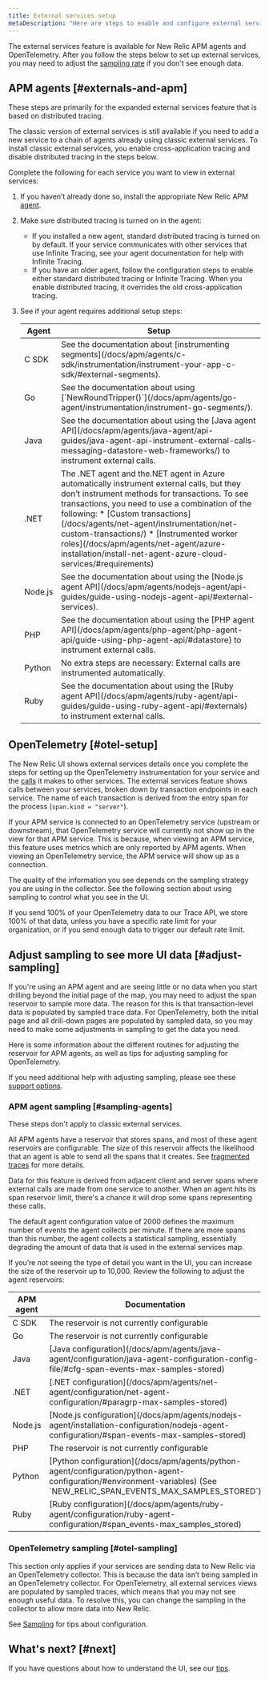 ```yaml
---
title: External services setup
metaDescription: "Here are steps to enable and configure external services"
---
```

The external services feature is available for New Relic APM agents and OpenTelemetry. After you follow the steps below to set up external services, you may need to adjust the [sampling rate](#adjust-sampling) if you don't see enough data.

## APM agents [#externals-and-apm]

These steps are primarily for the expanded external services feature that is based on distributed tracing. 

<Callout variant="tip">
The classic version of external services is still available if you need to add a new service to a chain of agents already using classic external services. To install classic external services, you enable cross-application tracing and disable distributed tracing in the steps below.
</Callout>

Complete the following for each service you want to view in external services:

1. If you haven’t already done so, install the appropriate New Relic APM [agent](/docs/distributed-tracing/enable-configure/quick-start).
2. Make sure distributed tracing is turned on in the agent: 
    * If you installed a new agent, standard distributed tracing is turned on by default. If your service communicates with other services that use Infinite Tracing, see your agent documentation for help with Infinite Tracing.
    * If you have an older agent, follow the configuration steps to enable either standard distributed tracing or Infinite Tracing. When you enable distributed tracing, it overrides the old cross-application tracing.
3. See if your agent requires additional setup steps:


    <table>
      <thead>
        <tr>
          <th style={{ width: "200px" }}>
            Agent
          </th>
          <th>
            Setup
          </th>
        </tr>
      </thead>
      <tbody>
      <tr>
        <td>
          C SDK
        </td>
        <td>
          See the documentation about [instrumenting segments](/docs/apm/agents/c-sdk/instrumentation/instrument-your-app-c-sdk/#external-segments).
        </td>
      </tr>
      <tr>
        <td>
          Go
        </td>
        <td>
          See the documentation about using [`NewRoundTripper()`](/docs/apm/agents/go-agent/instrumentation/instrument-go-segments/).
        </td>
      </tr>
      <tr>
        <td>
          Java
        </td>
        <td>
          See the documentation about using the [Java agent API](/docs/apm/agents/java-agent/api-guides/java-agent-api-instrument-external-calls-messaging-datastore-web-frameworks/) to instrument external calls. 
        </td>
      </tr>
      <tr>
        <td>
          .NET
        </td>
        <td>
          The .NET agent and the.NET agent in Azure automatically instrument external calls, but they don’t instrument methods for transactions. To see transactions, you need to use a combination of the following:
            * [Custom transactions](/docs/agents/net-agent/instrumentation/net-custom-transactions/)
            * [Instrumented worker roles](/docs/apm/agents/net-agent/azure-installation/install-net-agent-azure-cloud-services/#requirements)
        </td>
      </tr>
      <tr>
        <td>
          Node.js
        </td>
        <td>
          See the documentation about using the [Node.js agent API](/docs/apm/agents/nodejs-agent/api-guides/guide-using-nodejs-agent-api/#external-services).
        </td>
      </tr>
      <tr>
        <td>
          PHP
        </td>
        <td>
          See the documentation about using the [PHP agent API](/docs/apm/agents/php-agent/php-agent-api/guide-using-php-agent-api/#datastore) to instrument external calls.
        </td>
      </tr>
      <tr>
        <td>
          Python
        </td>
        <td>
          No extra steps are necessary: External calls are instrumented automatically.
        </td>
      </tr>
      <tr>
        <td>
          Ruby
        </td>
        <td>
          See the documentation about using the [Ruby agent API](/docs/apm/agents/ruby-agent/api-guides/guide-using-ruby-agent-api/#externals) to instrument external calls.
        </td>
      </tr>
      </tbody>
    </table>

## OpenTelemetry [#otel-setup]

The New Relic UI shows external services details once you complete the steps for setting up the OpenTelemetry instrumentation for your service and the [calls](https://opentelemetry.io/docs/java/manual_instrumentation/#span-attributes) it makes to other services. The external services feature shows calls between your services, broken down by transaction endpoints in each service. The name of each transaction is derived from the entry span for the process (`span.kind = "server"`).  

If your APM service is connected to an OpenTelemetry service (upstream or downstream), that OpenTelemetry service will currently not show up in the view for that APM service. This is because, when viewing an APM service, this feature uses metrics which are only reported by APM agents. When viewing an OpenTelemetry service, the APM service will show up as a connection.

The quality of the information you see depends on the sampling strategy you are using in the collector. See the following section about using sampling to control what you see in the UI.

<Callout variant="tip">
If you send 100% of your OpenTelemetry data to our Trace API, we store 100% of that data, unless you have a specific rate limit for your organization, or if you send enough data to trigger our default rate limit.
</Callout>

## Adjust sampling to see more UI data [#adjust-sampling]

If you're using an APM agent and are seeing little or no data when you start drilling beyond the initial page of the map, you may need to adjust the span reservoir to sample more data. The reason for this is that transaction-level data is populated by sampled trace data. For OpenTelemetry, both the initial page and all drill-down pages are populated by sampled data, so you may need to make some adjustments in sampling to get the data you need.

Here is some information about the different routines for adjusting the reservoir for APM agents, as well as tips for adjusting sampling for OpenTelemetry.

If you need additional help with adjusting sampling, please see these [support options](https://docs.newrelic.com/docs/licenses/license-information/general-usage-licenses/global-technical-support-offerings/).

### APM agent sampling [#sampling-agents]

<Callout variant="tip">
These steps don't apply to classic external services.
</Callout>

All APM agents have a reservoir that stores spans, and most of these agent reservoirs are configurable. The size of this reservoir affects the likelihood that an agent is able to send all the spans that it creates. See [fragmented traces](/docs/distributed-tracing/ui-data/understand-use-distributed-tracing-ui/#fragmented-traces) for more details. 


Data for this feature is derived from adjacent client and server spans where external calls are made from one service to another. When an agent hits its span reservoir limit, there's a chance it will drop some spans representing these calls.

The default agent configuration value of 2000 defines the maximum number of events the agent collects per minute. If there are more spans than this number, the agent collects a statistical sampling, essentially degrading the amount of data that is used in the external services map.

If you’re not seeing the type of detail you want in the UI, you can increase the size of the reservoir up to 10,000. Review the following to adjust the agent reservoirs:


<table>
  <thead>
    <tr>
      <th style={{ width: "200px" }}>
        APM agent
      </th>
      <th>
        Documentation
      </th>
    </tr>
  </thead>
    <tbody>
    <tr>
      <td>
        C SDK
      </td>    
      <td>
       The reservoir is not currently configurable 
      </td>
    </tr>
    <tr>
      <td>
        Go
      </td>    
      <td>
       The reservoir is not currently configurable
      </td>
    </tr>
    <tr>
      <td>
        Java
      </td>    
      <td>
       [Java configuration](/docs/apm/agents/java-agent/configuration/java-agent-configuration-config-file/#cfg-span-events-max-samples-stored) 
      </td>
    </tr>
    <tr>
      <td>
        .NET
      </td>    
      <td>
        [.NET configuration](/docs/apm/agents/net-agent/configuration/net-agent-configuration/#paragrp-max-samples-stored) 
      </td>
    </tr>
    <tr>
      <td>
        Node.js
      </td>    
      <td>
        [Node.js configuration](/docs/apm/agents/nodejs-agent/installation-configuration/nodejs-agent-configuration/#span-events-max-samples-stored) 
      </td>
    </tr>
    <tr>
      <td>
        PHP
      </td>    
      <td>
       The reservoir is not currently configurable
      </td>
    </tr>
    <tr>
      <td>
        Python
      </td>    
      <td>
        [Python configuration](/docs/apm/agents/python-agent/configuration/python-agent-configuration/#environment-variables) (See `NEW_RELIC_SPAN_EVENTS_MAX_SAMPLES_STORED`) 
      </td>
    </tr>
    <tr>
      <td>
        Ruby
      </td>    
      <td>
        [Ruby configuration](/docs/apm/agents/ruby-agent/configuration/ruby-agent-configuration/#span_events-max_samples_stored) 
      </td>
    </tr>
    </tbody>
</table>

### OpenTelemetry sampling [#otel-sampling]

<Callout variant="tip">
This section only applies if your services are sending data to New Relic via an OpenTelemetry collector. This is because the data isn’t being sampled in an OpenTelemetry collector.
</Callout>
For OpenTelemetry, all external services views are populated by sampled traces, which means that you may not see enough useful data. To resolve this, you can change the sampling in the collector to allow more data into New Relic. 

See [Sampling](https://docs.newrelic.com/docs/more-integrations/open-source-telemetry-integrations/opentelemetry/opentelemetry-concepts/#sampling) for tips about configuration.

## What's next? [#next]

If you have questions about how to understand the UI, see our [tips](/docs/apm/apm-ui-pages/monitoring/external-services/external-services-ui). 